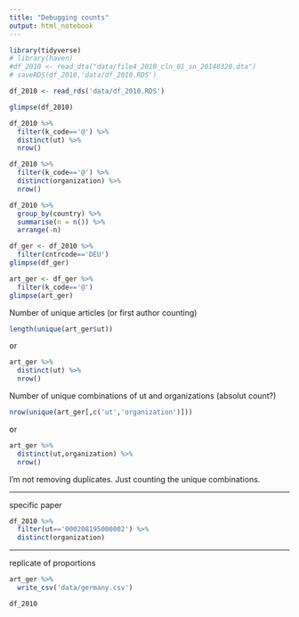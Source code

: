 ```yaml
---
title: "Debugging counts"
output: html_notebook
---
```



```r
library(tidyverse)
# library(haven)
#df_2010 <- read_dta("data/file4_2010_cln_01_sn_20140320.dta")
# saveRDS(df_2010,'data/df_2010.RDS')
```

```r
df_2010 <- read_rds('data/df_2010.RDS')

glimpse(df_2010)
```

```r
df_2010 %>% 
  filter(k_code=='@') %>% 
  distinct(ut) %>% 
  nrow()
```

```r
df_2010 %>% 
  filter(k_code=='@') %>% 
  distinct(organization) %>% 
  nrow()
```


```r
df_2010 %>% 
  group_by(country) %>% 
  summarise(n = n()) %>% 
  arrange(-n)
```

```r
df_ger <- df_2010 %>% 
  filter(cntrcode=='DEU')
glimpse(df_ger)
```

```r
art_ger <- df_ger %>% 
  filter(k_code=='@')
glimpse(art_ger)
```

Number of unique articles (or first author counting)
```r
length(unique(art_ger$ut))
```

or

```r
art_ger %>% 
  distinct(ut) %>% 
  nrow()
```


Number of unique combinations of ut and organizations (absolut count?)
```r
nrow(unique(art_ger[,c('ut','organization')]))
```

or

```r
art_ger %>% 
  distinct(ut,organization) %>% 
  nrow()
```

I'm not removing duplicates. Just counting the unique combinations.


--------

specific paper
```r
df_2010 %>% 
  filter(ut=='000208195000002') %>% 
  distinct(organization)
```


----------

replicate of proportions

```r
art_ger %>% 
  write_csv('data/germany.csv')
```


```r
df_2010
```

